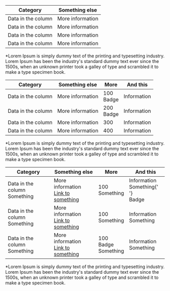 
<Meta title='Components/Table' />


<Canvas>
    <Story name='Default'>
        <div class='hw-table'>
            <table>
                <thead>
                    <tr>
                        <th>Category</th>
                        <th>Something else</th>
                    </tr>
                </thead>
                <tbody>
                    <tr>
                        <td>Data in the column</td>
                        <td>More information</td>
                    </tr>
                    <tr>
                        <td>Data in the column</td>
                        <td>More information</td>
                    </tr>
                    <tr>
                        <td>Data in the column</td>
                        <td>More information</td>
                    </tr>
                    <tr>
                        <td>Data in the column</td>
                        <td>More information</td>
                    </tr>
                </tbody>
            </table>
        </div>
        <div class='hw-table__description'>
            *Lorem Ipsum is simply dummy text of the printing and typesetting
            industry. Lorem Ipsum has been the industry's standard dummy text
            ever since the 1500s, when an unknown printer took a galley of type
            and scrambled it to make a type specimen book.
        </div>
    </Story>
</Canvas>

<Canvas>
    <Story name='4 Columns'>
        <div class='hw-table'>
            <table>
                <thead>
                    <tr>
                        <th>Category</th>
                        <th>Something else</th>
                        <th>More</th>
                        <th>And this</th>
                    </tr>
                </thead>
                <tbody>
                    <tr>
                        <td>Data in the column</td>
                        <td>More information</td>
                        <td>
                            100 <div class='hw-badge'>Badge</div>
                        </td>
                        <td>Information</td>
                    </tr>
                    <tr>
                        <td>Data in the column</td>
                        <td>More information</td>
                        <td>
                            200 <div class='hw-badge'>Badge</div>
                        </td>
                        <td>Information</td>
                    </tr>
                    <tr>
                        <td>Data in the column</td>
                        <td>More information</td>
                        <td>300</td>
                        <td>Information</td>
                    </tr>
                    <tr>
                        <td>Data in the column</td>
                        <td>More information</td>
                        <td>400</td>
                        <td>Information</td>
                    </tr>
                </tbody>
            </table>
        </div>
        <div class='hw-table__description'>
            *Lorem Ipsum is simply dummy text of the printing and typesetting
            industry. Lorem Ipsum has been the industry's standard dummy text
            ever since the 1500s, when an unknown printer took a galley of type
            and scrambled it to make a type specimen book.
        </div>
    </Story>
</Canvas>

<Canvas>
    <Story name='With subtitles'>
        <div class='hw-table'>
            <table>
                <thead>
                    <tr>
                        <th>Category</th>
                        <th>Something else</th>
                        <th>More</th>
                        <th>And this</th>
                    </tr>
                </thead>
                <tbody>
                    <tr>
                        <td>
                            Data in the column
                            <div class='hw-table--subtitle'>Something</div>
                        </td>
                        <td>
                            More information
                            <div class='hw-table--subtitle'>
                                <a href='#'>Link to something</a>
                            </div>
                        </td>
                        <td>
                            100
                            <div class='hw-table--subtitle'>Something</div>
                        </td>
                        <td>
                            Information
                            <div class='hw-table--subtitle'>
                                Something{' '}
                                <div class='hw-badge hw-badge-smaller hw-badge--dark'>
                                    Badge
                                </div>
                            </div>
                        </td>
                    </tr>
                    <tr>
                        <td>
                            Data in the column
                            <div class='hw-table--subtitle'>Something</div>
                        </td>
                        <td>
                            More information
                            <div class='hw-table--subtitle'>
                                <a href='#'>Link to something</a>
                            </div>
                        </td>
                        <td>
                            100
                            <div class='hw-table--subtitle'>Something</div>
                        </td>
                        <td>
                            Information
                            <div class='hw-table--subtitle'>Something</div>
                        </td>
                    </tr>
                    <tr>
                        <td>
                            Data in the column
                            <div class='hw-table--subtitle'>Something</div>
                        </td>
                        <td>
                            More information
                            <div class='hw-table--subtitle'>
                                <a href='#'>Link to something</a>
                            </div>
                        </td>
                        <td>
                            100 <div class='hw-badge'>Badge</div>
                            <div class='hw-table--subtitle'>Something</div>
                        </td>
                        <td>
                            Information
                            <div class='hw-table--subtitle'>Something</div>
                        </td>
                    </tr>
                </tbody>
            </table>
        </div>
        <div class='hw-table__description'>
            *Lorem Ipsum is simply dummy text of the printing and typesetting
            industry. Lorem Ipsum has been the industry's standard dummy text
            ever since the 1500s, when an unknown printer took a galley of type
            and scrambled it to make a type specimen book.
        </div>
    </Story>
</Canvas>

